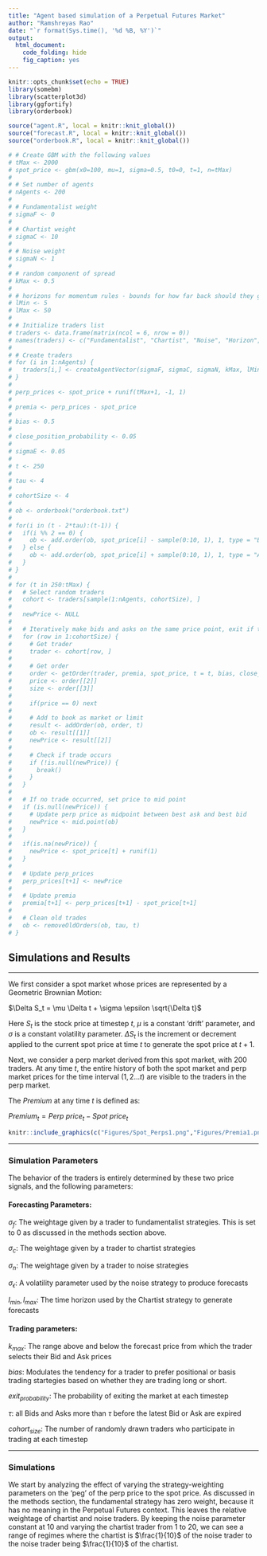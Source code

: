 ```yaml
---
title: "Agent based simulation of a Perpetual Futures Market"
author: "Ramshreyas Rao"
date: "`r format(Sys.time(), '%d %B, %Y')`"
output: 
  html_document:
    code_folding: hide
    fig_caption: yes
---
```


```r
knitr::opts_chunk$set(echo = TRUE)
library(somebm)
library(scatterplot3d)
library(ggfortify)
library(orderbook)

source("agent.R", local = knitr::knit_global())
source("forecast.R", local = knitr::knit_global())
source("orderbook.R", local = knitr::knit_global())

# # Create GBM with the following values
# tMax <- 2000
# spot_price <- gbm(x0=100, mu=1, sigma=0.5, t0=0, t=1, n=tMax)
# 
# # Set number of agents
# nAgents <- 200
# 
# # Fundamentalist weight
# sigmaF <- 0
# 
# # Chartist weight
# sigmaC <- 10
# 
# # Noise weight
# sigmaN <- 1
# 
# # random component of spread
# kMax <- 0.5
# 
# # horizons for momentum rules - bounds for how far back should they go to estimate trend
# lMin <- 5
# lMax <- 50
# 
# # Initialize traders list
# traders <- data.frame(matrix(ncol = 6, nrow = 0))
# names(traders) <- c("Fundamentalist", "Chartist", "Noise", "Horizon", "Spread", "Side")
# 
# # Create traders
# for (i in 1:nAgents) {
#   traders[i,] <- createAgentVector(sigmaF, sigmaC, sigmaN, kMax, lMin, lMax)
# }
# 
# perp_prices <- spot_price + runif(tMax+1, -1, 1)
# 
# premia <- perp_prices - spot_price
# 
# bias <- 0.5
# 
# close_position_probability <- 0.05
# 
# sigmaE <- 0.05
# 
# t <- 250
# 
# tau <- 4
# 
# cohortSize <- 4
# 
# ob <- orderbook("orderbook.txt")
# 
# for(i in (t - 2*tau):(t-1)) {
#   if(i %% 2 == 0) {
#     ob <- add.order(ob, spot_price[i] - sample(0:10, 1), 1, type = "BID", time = t, id = i)
#   } else {
#     ob <- add.order(ob, spot_price[i] + sample(0:10, 1), 1, type = "ASK", time = t, id = i)
#   }
# }
# 
# for (t in 250:tMax) {
#   # Select random traders
#   cohort <- traders[sample(1:nAgents, cohortSize), ]
# 
#   newPrice <- NULL
# 
#   # Iteratively make bids and asks on the same price point, exit if trade occurs
#   for (row in 1:cohortSize) {
#     # Get trader
#     trader <- cohort[row, ]
# 
#     # Get order
#     order <- getOrder(trader, premia, spot_price, t = t, bias, close_position_probability, sigmaE = sigmaE)
#     price <- order[[2]]
#     size <- order[[3]]
# 
#     if(price == 0) next
# 
#     # Add to book as market or limit
#     result <- addOrder(ob, order, t)
#     ob <- result[[1]]
#     newPrice <- result[[2]]
# 
#     # Check if trade occurs
#     if (!is.null(newPrice)) {
#       break()
#     }
#   }
# 
#   # If no trade occurred, set price to mid point
#   if (is.null(newPrice)) {
#     # Update perp price as midpoint between best ask and best bid
#     newPrice <- mid.point(ob)
#   }
# 
#   if(is.na(newPrice)) {
#     newPrice <- spot_price[t] + runif(1)
#   }
# 
#   # Update perp_prices
#   perp_prices[t+1] <- newPrice
# 
#   # Update premia
#   premia[t+1] <- perp_prices[t+1] - spot_price[t+1]
# 
#   # Clean old trades
#   ob <- removeOldOrders(ob, tau, t)
# }

```

## Simulations and Results

---

We first consider a spot market whose prices are represented by a Geometric Brownian Motion:

$\Delta S_t = \mu \Delta t + \sigma \epsilon \sqrt{\Delta t}$ 

Here $S_t$ is the stock price at timestep $t$, $\mu$ is a constant 'drift' parameter, and $\sigma$ is a constant volatility parameter. $\Delta S_t$ is the increment or decrement applied to the current spot price at time $t$ to generate the spot price at $t+1$. 

Next, we consider a perp market derived from this spot market, with 200 traders. At any time $t$, the entire history of both the spot market and perp market prices for the time interval $(1,2...t)$ are visible to the traders in the perp market. 

The $Premium$ at any time $t$ is defined as:

$Premium_t = Perp\ price_t - Spot\ price_t$

```r
knitr::include_graphics(c("Figures/Spot_Perps1.png","Figures/Premia1.png"))
``` 

---

### Simulation Parameters

The behavior of the traders is entirely determined by these two price signals, and the following parameters:

#### Forecasting Parameters:

$\sigma_f$: The weightage given by a trader to fundamentalist strategies. This is set to $0$ as discussed in the methods section above.

$\sigma_c$: The weightage given by a trader to chartist strategies

$\sigma_n$: The weightage given by a trader to noise strategies

$\sigma_\epsilon$: A volatility parameter used by the noise strategy to produce forecasts

$l_{min}, l_{max}$: The time horizon used by the Chartist strategy to generate forecasts

#### Trading parameters:

$k_{max}$: The range above and below the forecast price from which the trader selects their Bid and Ask prices

$bias$: Modulates the tendency for a trader to prefer positional or basis trading startegies based on whether they are trading long or short.

$exit_{probability}$: The probability of exiting the market at each timestep

$\tau$: all Bids and Asks more than $\tau$ before the latest Bid or Ask are expired

$cohort_{size}$: The number of randomly drawn traders who participate in trading at each timestep

---

### Simulations

We start by analyzing the effect of varying the strategy-weighting parameters on the 'peg' of the perp price to the spot price. As discussed in the methods section, the fundamental strategy has zero weight, because it has no meaning in the Perpetual Futures context. This leaves the relative weightage of chartist and noise traders. By keeping the noise parameter constant at $10$ and varying the chartist trader from $1$ to $20$, we can see a range of regimes where the chartist is $\frac{1}{10}$ of the noise trader to the noise trader being $\frac{1}{10}$ of the chartist.

```r


```



